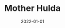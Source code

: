 ---
cover: "./mother.png"
date: "2022-01-01"
title: "Mother Hulda"
defer: false
slug: "/mother"
areas: 
  - .
---
